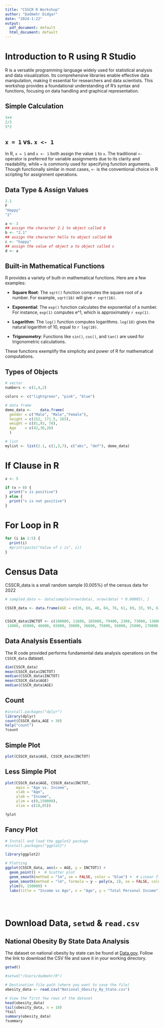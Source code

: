 ```yaml
---
title: "CSSCR R Workshop"
author: "Dadmehr Didgar"
date: "2024-1-22"
output:
  pdf_document: default
  html_document: default
---
```

# Introduction to R using R Studio

R is a versatile programming language widely used for statistical analysis and data visualization. Its comprehensive libraries enable effective data manipulation, making it essential for researchers and data scientists. This workshop provides a foundational understanding of R's syntax and functions, focusing on data handling and graphical representation.

## Simple Calculation

```r
3+4
2/3
5*2
```

## `x = 1` vs. `x <- 1`

In R, `x = 1` and `x <- 1` both assign the value `1` to `x`. The traditional `<-` operator is preferred for variable assignments due to its clarity and readability, while `=` is commonly used for specifying function arguments. Though functionally similar in most cases, `<-` is the conventional choice in R scripting for assignment operations.


## Data Type & Assign Values

```r
2.1
F
"Happy"
"2"

a <- 3
## assign the character 2.1 to object called b
b <- "2.1"
## assign the character hello to object called bb
c <- "happy"
## assign the value of object a to object called c
d <- a
```

## Built-in Mathematical Functions

R provides a variety of built-in mathematical functions. Here are a few examples:

- **Square Root**: The `sqrt()` function computes the square root of a number. For example, `sqrt(16)` will give `r sqrt(16)`.

- **Exponential**: The `exp()` function calculates the exponential of a number. For instance, `exp(1)` computes e^1, which is approximately `r exp(1)`.

- **Logarithm**: The `log()` function computes logarithms. `log(10)` gives the natural logarithm of 10, equal to `r log(10)`.

- **Trigonometry**: Functions like `sin()`, `cos()`, and `tan()` are used for trigonometric calculations. 

These functions exemplify the simplicity and power of R for mathematical computations.


## Types of Objects
```r
# vector
numbers <- c(1,4,2)

colors <- c("lightgreen", "pink", "blue")

# data frame 
demo_data <- 	data.frame(
  gender = c("Male", "Male","Female"), 
  height = c(152, 171.5, 165), 
  weight = c(81,93, 78),
  Age    = c(42,38,26)
  )

# list
mylist <- list(2.1, c(1,3,7), c("abc", "def"), demo_data)

```

# If Clause in R

```r
x <- 5

if (x > 0) {
  print("x is positive")
} else {
  print("x is not positive")
}

```


# For Loop in R

```r
for (i in 1:5) {
  print(i)
  #print(paste("Value of i is", i))
}
```

# Census Data

CSSCR_data is a small random sample (0.005%) of the census data for 2022


```r

# sampled_data <- data[sample(nrow(data), nrow(data) * 0.00005), ]

CSSCR_data <- data.frame(AGE = c(36, 66, 48, 84, 76, 61, 69, 33, 95, 61, 83, 69, 29, 73, 28, 80, 49, 48, 30, 54, 65, 71, 23, 67, 74, 81, 58, 76, 49, 29, 21, 33, 62, 25, 22, 24, 18, 40, 27, 23, 81, 62, 61, 28, 30, 40, 84, 21, 50, 27, 75, 37, 50, 71, 23, 74, 57, 35, 64, 62, 42, 50, 16, 65, 70, 43, 33, 37, 61, 18, 64, 52, 72, 35, 33, 79, 82, 42, 50, 60, 19, 74, 69, 82, 47, 37, 62, 58, 39, 20, 74, 68, 62, 17, 74, 78, 54, 28, 32, 82, 30, 42, 31, 53, 37, 53, 79, 51, 71, 76, 63, 54, 42, 25, 77, 41, 55, 75, 45, 16, 61, 56, 65, 16))


CSSCR_data$INCTOT <- c(100000, 11600, 105000, 79400, 2300, 73000, 138000, 15000, 24000, 96900, 9300, 35600, 21010, 7400, 500, 8430, 960, 39000, 50000, 100000, 31000, 18000, 27000, 9600, 466800, 28300, 49900, 33000, 8000, 80000, 35000, 30000, 2500, 24400, 4700, 30000,
 14000, 45000, 46000, 65000, 39000, 36600, 75000, 56000, 25000, 170000, 16800, 18300, 400, 40000, 1900, 75000, 12000, 125600, 30000, 15100, 226000, 60000, 70000, 60000, 28000, 12130, 570, 23300, 13800, 8000, 54000, 15750, 41000, 1600, 200000, 71000, 30000, 70000, 40000, 45200, 10500, 64000, 90000, 44500, 12800, 64100, 30100, 47000, 45000, 51000, 88000, 180000, 90000, 3000, 10400, 9100, 579000, 4000, 107000, 49400, 9600, 114000, 39000, 22700, 20000, 14200, 40000, 25000, 20000, 50000, 25100, 14000, 22000, 45300, 1900, 30000, 56400, 40000, 9700, 50000, 20000, 9000, 80000, 300, 42400, 40000, 24800, 1200)

```


## Data Analysis Essentials 

The R code provided performs fundamental data analysis operations on the  `CSSCR_data` dataset.

```r
dim(CSSCR_data)
mean(CSSCR_data$INCTOT)
median(CSSCR_data$INCTOT)
mean(CSSCR_data$AGE)
median(CSSCR_data$AGE)
```


## Count 

```r
#install.packages("dplyr")
library(dplyr)
count(CSSCR_data,AGE > 30)
help("count")
?count

```

## Simple Plot

```r
plot(CSSCR_data$AGE, CSSCR_data$INCTOT)
```

## Less Simple Plot

```r
plot(CSSCR_data$AGE, CSSCR_data$INCTOT, 
     main = "Age vs. Income", 
     xlab = "Age", 
     ylab = "Income",
     ylim = c(0,150000),
     xlim = c(18,85))

?plot
```

## Fancy Plot

```r
# Install and load the ggplot2 package
#install.packages("ggplot2")

library(ggplot2)

# Plotting
ggplot(CSSCR_data, aes(x = AGE, y = INCTOT)) +
  geom_point() +  # Scatter plot
  geom_smooth(method = "lm", se = FALSE, color = "blue") +  # Linear fit
  geom_smooth(method = "lm", formula = y ~ poly(x, 2), se = FALSE, color = "red") +  # Quadratic fit
  ylim(0, 150000) + 
  labs(title = "Income vs Age", x = "Age", y = "Total Personal Income")


  
```

# Download Data, `setwd` & `read.csv`
## National Obesity By State Data Analysis

The dataset on national obesity by state can be found at [Data.gov](https://catalog.data.gov/dataset/national-obesity-by-state-d765a). Follow the link to download the CSV file and save it in your working directory.

```r
getwd()

#setwd("/Users/dadmehr/R")

# Destination file path (where you want to save the file)
obesity_data <- read.csv("National_Obesity_By_State.csv")

# View the first few rows of the dataset
head(obesity_data)
tail(obesity_data, n = 10)
?tail
summary(obesity_data)
?summary
```


